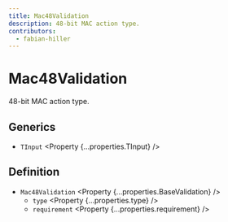 ```yaml
---
title: Mac48Validation
description: 48-bit MAC action type.
contributors:
  - fabian-hiller
---
```



# Mac48Validation

48-bit MAC action type.

## Generics

- `TInput` <Property {...properties.TInput} />

## Definition

- `Mac48Validation` <Property {...properties.BaseValidation} />
  - `type` <Property {...properties.type} />
  - `requirement` <Property {...properties.requirement} />
